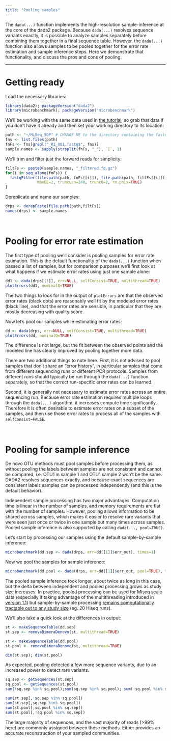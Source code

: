 ```yaml
---
title: "Pooling samples"
---
```


The `dada(...)` function implements the high-resolution sample-inference at the core of the dada2 package. Because `dada(...)` resolves sequence variants exactly, it is possible to analyze samples separately before combining them together in a final sequence table. However, the `dada(...)` function also allows samples to be pooled together for the error rate estimation and sample inference steps. Here we demonstrate that functionality, and discuss the pros and cons of pooling.

-----------------------

# Getting ready

Load the necessary libraries:
```r
library(dada2); packageVersion("dada2")
library(microbenchmark); packageVersion("microbenchmark")
```

We'll be working with the same data used in [the tutorial](tutorial.html), so grab that data if you don't have it already and then set your working directory to its location:

```r
path <- "~/MiSeq_SOP" # CHANGE ME to the directory containing the fastq files after unzipping.
fns <- list.files(path)
fnFs <- fns[grepl("_R1_001.fastq$", fns)]
sample.names <- sapply(strsplit(fnFs, "_"), `[`, 1)
```

We'll trim and filter just the forward reads for simplicity:
```r
filtFs <- paste0(sample.names, "_filtered.fq.gz")
for(i in seq_along(fnFs)) {
  fastqFilter(file.path(path, fnFs[[i]]), file.path(path, filtFs[[i]]),
              maxEE=2, truncLen=240, truncQ=2, rm.phix=TRUE)
}
```

Dereplicate and name our samples:

```r
drps <- derepFastq(file.path(path,filtFs))
names(drps) <- sample.names
```

&nbsp;

# Pooling for error rate estimation

The first type of pooling we'll consider is pooling samples for error rate estimation. This is the default functionality of the `dada(...)` function when passed a list of samples, but for comparison purposes we'll first look at what happens if we estimate error rates using just one sample alone:

```r
dd1 <- dada(drps[[1]], err=NULL, selfConsist=TRUE, multithread=TRUE)
plotErrors(dd1, nominalQ=TRUE)
```

The two things to look for in the output of `plotErrors` are that the observed error rates (black dots) are reasonably well fit by the modeled error rates (black line), and that the error rates are sensible, in particular that they are mostly decreasing with quality score.

Now let's pool our samples while estimating error rates:
```r
dd <- dada(drps, err=NULL, selfConsist=TRUE, multithread=TRUE)
plotErrors(dd, nominalQ=TRUE)
```

The difference is not large, but the fit between the observed points and the modeled line has clearly improved by pooling together more data. 

There are two additional things to note here. First, it is not advised to pool samples that don't share an "error history", in particular samples that come from different sequencing runs or different PCR protocols. Samples from different runs should typically be run through the `dada(...)` function separately, so that the correct run-specific error rates can be learned.

Second, it is generally not necessary to estimate error rates across an entire sequencing run. Because error rate estimation requires multiple loops through the `dada(...)` algorithm, it increases compute time significantly. Therefore it is often desirable to estimate error rates on a subset of the samples, and then use those error rates to process all of the samples with `selfConsist=FALSE`.

&nbsp;

# Pooling for sample inference

De novo OTU methods must pool samples before processing them, as without pooling the labels between samples are not consistent and cannot be compared, i.e. OTU1 in sample 1 and OTU1 sample 2 won't be the same. DADA2 resolves sequences exactly, and because exact sequences are consistent labels samples can be processed independently (and this is the default behavior).

Independent sample processing has two major advantages: Computation time is linear in the number of samples, and memory requirements are flat with the number of samples. However, pooling allows information to be shared across samples, which makes it easier to resolve rare variants that were seen just once or twice in one sample but many times across samples. Pooled sample inference is also supported by calling `dada(..., pool=TRUE)`.

Let's start by processing our samples using the default sample-by-sample inference:
```r
microbenchmark(dd.sep <- dada(drps, err=dd[[1]]$err_out), times=1)
```

Now we pool the samples for sample inference:
```r
microbenchmark(dd.pool <- dada(drps, err=dd[[1]]$err_out, pool=TRUE), times=1)
```

The pooled sample inference took longer, about twice as long in this case, but the delta between independent and pooled processing grows as study size increases. In practice, pooled processing can be used for Miseq scale data (especially if taking advantage of the multithreading introduced in [version 1.1](https://github.com/benjjneb/dada2)) but sample-by-sample processing [remains computationally tractable out to any study size](bigdata.html) (eg. 20 Hiseq runs).

We'll also take a quick look at the differences in output:
```r
st <- makeSequenceTable(dd.sep)
st.sep <- removeBimeraDenovo(st, multithread=TRUE)

st <- makeSequenceTable(dd.pool)
st.pool <- removeBimeraDenovo(st, multithread=TRUE)

dim(st.sep); dim(st.pool)
```

As expected, pooling detected a few more sequence variants, due to an increased power to detect rare variants.

```r
sq.sep <- getSequences(st.sep)
sq.pool <- getSequences(st.pool)
sum(!sq.sep %in% sq.pool);sum(sq.sep %in% sq.pool); sum(!sq.pool %in% sq.sep)

sum(st.sep[,!sq.sep %in% sq.pool])
sum(st.sep[,sq.sep %in% sq.pool])
sum(st.pool[,sq.pool %in% sq.sep])
sum(st.pool[,!sq.pool %in% sq.sep])
```

The large majority of sequences, and the vast majority of reads (>99% here) are commonly assigned between these methods. Either provides an accurate reconstruction of your sampled communities. 
